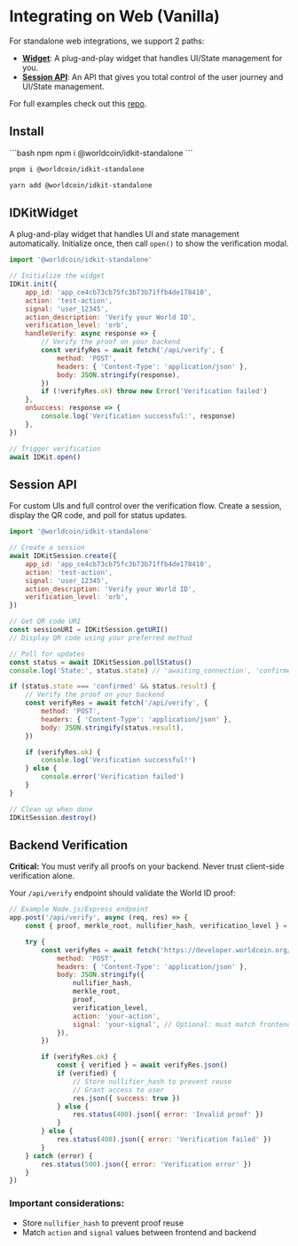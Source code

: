 # Integrating on Web (Vanilla)

For standalone web integrations, we support 2 paths:

- [**Widget**](#idkitwidget): A plug-and-play widget that handles UI/State management for you.
- [**Session API**](#session-api): An API that gives you total control of the user journey and UI/State management.

For full examples check out this [repo](https://github.com/worldcoin/idkit-js/tree/main/examples/with-html).

## Install

<CodeGroup>
```bash npm
npm i @worldcoin/idkit-standalone
```

```bash pnpm
pnpm i @worldcoin/idkit-standalone
```

```bash yarn
yarn add @worldcoin/idkit-standalone
```
</CodeGroup>

## IDKitWidget

A plug-and-play widget that handles UI and state management automatically. Initialize once, then call `open()` to show the verification modal.

```javascript
import '@worldcoin/idkit-standalone'

// Initialize the widget
IDKit.init({
	app_id: 'app_ce4cb73cb75fc3b73b71ffb4de178410',
	action: 'test-action',
	signal: 'user_12345',
	action_description: 'Verify your World ID',
	verification_level: 'orb',
	handleVerify: async response => {
		// Verify the proof on your backend
		const verifyRes = await fetch('/api/verify', {
			method: 'POST',
			headers: { 'Content-Type': 'application/json' },
			body: JSON.stringify(response),
		})
		if (!verifyRes.ok) throw new Error('Verification failed')
	},
	onSuccess: response => {
		console.log('Verification successful:', response)
	},
})

// Trigger verification
await IDKit.open()
```

## Session API

For custom UIs and full control over the verification flow. Create a session, display the QR code, and poll for status updates.

```javascript
import '@worldcoin/idkit-standalone'

// Create a session
await IDKitSession.create({
	app_id: 'app_ce4cb73cb75fc3b73b71ffb4de178410',
	action: 'test-action',
	signal: 'user_12345',
	action_description: 'Verify your World ID',
	verification_level: 'orb',
})

// Get QR code URI
const sessionURI = IDKitSession.getURI()
// Display QR code using your preferred method

// Poll for updates
const status = await IDKitSession.pollStatus()
console.log('State:', status.state) // 'awaiting_connection', 'confirmed', 'failed'

if (status.state === 'confirmed' && status.result) {
	// Verify the proof on your backend
	const verifyRes = await fetch('/api/verify', {
		method: 'POST',
		headers: { 'Content-Type': 'application/json' },
		body: JSON.stringify(status.result),
	})

	if (verifyRes.ok) {
		console.log('Verification successful!')
	} else {
		console.error('Verification failed')
	}
}

// Clean up when done
IDKitSession.destroy()
```

## Backend Verification

**Critical:** You must verify all proofs on your backend. Never trust client-side verification alone.

Your `/api/verify` endpoint should validate the World ID proof:

```javascript
// Example Node.js/Express endpoint
app.post('/api/verify', async (req, res) => {
	const { proof, merkle_root, nullifier_hash, verification_level } = req.body

	try {
		const verifyRes = await fetch('https://developer.worldcoin.org/api/v1/verify/app_your_app_id', {
			method: 'POST',
			headers: { 'Content-Type': 'application/json' },
			body: JSON.stringify({
				nullifier_hash,
				merkle_root,
				proof,
				verification_level,
				action: 'your-action',
				signal: 'your-signal', // Optional: must match frontend
			}),
		})

		if (verifyRes.ok) {
			const { verified } = await verifyRes.json()
			if (verified) {
				// Store nullifier_hash to prevent reuse
				// Grant access to user
				res.json({ success: true })
			} else {
				res.status(400).json({ error: 'Invalid proof' })
			}
		} else {
			res.status(400).json({ error: 'Verification failed' })
		}
	} catch (error) {
		res.status(500).json({ error: 'Verification error' })
	}
})
```

### **Important considerations:**

- Store `nullifier_hash` to prevent proof reuse
- Match `action` and `signal` values between frontend and backend
